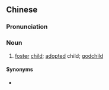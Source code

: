 {{also|干儿子}}
==Chinese==
{{zh-forms|s=干儿子|type=12}}

===Pronunciation===
{{zh-pron
|m=gān érzi
|c=gon1 ji4 zi2
|cat=n
}}

===Noun===
{{zh-noun}}

# [[foster]] [[child]]; [[adopted]] child; [[godchild]]

====Synonyms====
* {{qualifier|Cantonese}} {{zh-l|契仔|tr=kai3 zai2}}